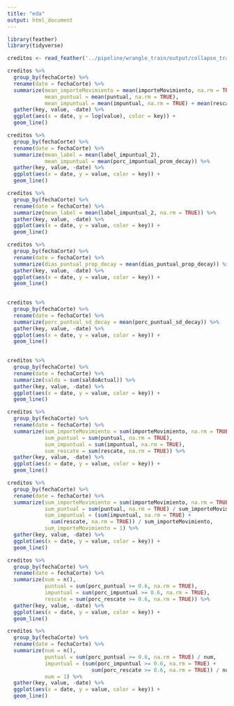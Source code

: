 ```yaml
---
title: "eda"
output: html_document
---
```


```r
library(feather)
library(tidyverse)

creditos <- read_feather('../pipeline/wrangle_train/output/collapse_train_20180823_prod.feather')
```

```r
creditos %>% 
  group_by(fechaCorte) %>% 
  rename(date = fechaCorte) %>% 
  summarize(mean_importeMovimiento = mean(importeMovimiento, na.rm = TRUE), 
            mean_puntual = mean(puntual, na.rm = TRUE), 
            mean_impuntual = mean(impuntual, na.rm = TRUE) + mean(rescate, na.rm = TRUE)) %>% 
  gather(key, value, -date) %>%
  ggplot(aes(x = date, y = log(value), color = key)) +
  geom_line()
```


```r
creditos %>% 
  group_by(fechaCorte) %>% 
  rename(date = fechaCorte) %>% 
  summarize(mean_label = mean(label_impuntual_2),
            mean_impuntual = mean(porc_impuntual_prom_decay)) %>%
  gather(key, value, -date) %>%
  ggplot(aes(x = date, y = value, color = key)) +
  geom_line()
```


```r
creditos %>% 
  group_by(fechaCorte) %>% 
  rename(date = fechaCorte) %>% 
  summarize(mean_label = mean(label_impuntual_2, na.rm = TRUE)) %>%
  gather(key, value, -date) %>%
  ggplot(aes(x = date, y = value, color = key)) +
  geom_line()
```


```r
creditos %>% 
  group_by(fechaCorte) %>% 
  rename(date = fechaCorte) %>% 
  summarize(dias_puntual_prop_decay = mean(dias_puntual_prop_decay)) %>% 
  gather(key, value, -date) %>%
  ggplot(aes(x = date, y = value, color = key)) +
  geom_line()
  
```

```r
creditos %>% 
  group_by(fechaCorte) %>% 
  rename(date = fechaCorte) %>% 
  summarize(porc_puntual_sd_decay = mean(porc_puntual_sd_decay)) %>% 
  gather(key, value, -date) %>%
  ggplot(aes(x = date, y = value, color = key)) +
  geom_line()
  
```

```r
creditos %>% 
  group_by(fechaCorte) %>% 
  rename(date = fechaCorte) %>% 
  summarize(saldo = sum(saldoActual)) %>% 
  gather(key, value, -date) %>%
  ggplot(aes(x = date, y = value, color = key)) +
  geom_line()
```

```r
creditos %>% 
  group_by(fechaCorte) %>% 
  rename(date = fechaCorte) %>% 
  summarize(sum_importeMovimiento = sum(importeMovimiento, na.rm = TRUE), 
            sum_puntual = sum(puntual, na.rm = TRUE), 
            sum_impuntual = sum(impuntual, na.rm = TRUE), 
            sum_rescate = sum(rescate, na.rm = TRUE)) %>% 
  gather(key, value, -date) %>%
  ggplot(aes(x = date, y = value, color = key)) +
  geom_line()
```

```r
creditos %>% 
  group_by(fechaCorte) %>% 
  rename(date = fechaCorte) %>% 
  summarize(sum_importeMovimiento = sum(importeMovimiento, na.rm = TRUE), 
            sum_puntual = sum(puntual, na.rm = TRUE) / sum_importeMovimiento, 
            sum_impuntual = (sum(impuntual, na.rm = TRUE) + 
              sum(rescate, na.rm = TRUE)) / sum_importeMovimiento, 
            sum_importeMovimiento = 1) %>% 
  gather(key, value, -date) %>%
  ggplot(aes(x = date, y = value, color = key)) +
  geom_line()
```


```r
creditos %>% 
  group_by(fechaCorte) %>% 
  rename(date = fechaCorte) %>% 
  summarize(num = n(), 
            puntual = sum(porc_puntual >= 0.6, na.rm = TRUE),
            impuntual = sum(porc_impuntual >= 0.6, na.rm = TRUE), 
            rescate = sum(porc_rescate >= 0.6, na.rm = TRUE)) %>% 
  gather(key, value, -date) %>%
  ggplot(aes(x = date, y = value, color = key)) +
  geom_line()
```

```r
creditos %>% 
  group_by(fechaCorte) %>% 
  rename(date = fechaCorte) %>% 
  summarize(num = n(), 
            puntual = sum(porc_puntual >= 0.6, na.rm = TRUE) / num,
            impuntual = (sum(porc_impuntual >= 0.6, na.rm = TRUE) + 
                           sum(porc_rescate >= 0.6, na.rm = TRUE)) / num, 
            num = 1) %>% 
  gather(key, value, -date) %>%
  ggplot(aes(x = date, y = value, color = key)) +
  geom_line()
```


<!-- ```{r} -->
<!-- creditos %>%  -->
<!--   mutate(date = mltools::date_factor(fechaPago, type = "yearquarter"),  -->
<!--          dias_despues = if_else(dias_despues_fechaPago > 10, 10, dias_despues_fechaPago), -->
<!--          dias_despues = if_else(dias_despues < -10, -10, dias_despues)) %>%  -->
<!--   ggplot() +  -->
<!--   geom_boxplot(aes(x=date, y=dias_despues)) +  -->
<!--   theme(axis.text.x = element_text(angle = 90)) -->
<!-- ``` -->

<!-- ```{r} -->
<!-- creditos %>%  -->
<!--   mutate(date = mltools::date_factor(fechaPago, type = "yearquarter")) %>%  -->
<!--   ggplot() +  -->
<!--   geom_boxplot(aes(x=date, y=dias_puntual_prop_decay)) + -->
<!--   theme(axis.text.x = element_text(angle = 90)) -->
<!-- ``` -->

<!-- ```{r} -->
<!-- creditos %>%  -->
<!--   mutate(date = mltools::date_factor(fechaPago, type = "yearquarter")) %>%  -->
<!--   ggplot() +  -->
<!--   geom_boxplot(aes(x=date, y=porc_puntual_sd_decay)) +  -->
<!--   theme(axis.text.x = element_text(angle = 90)) -->
<!-- ``` -->
